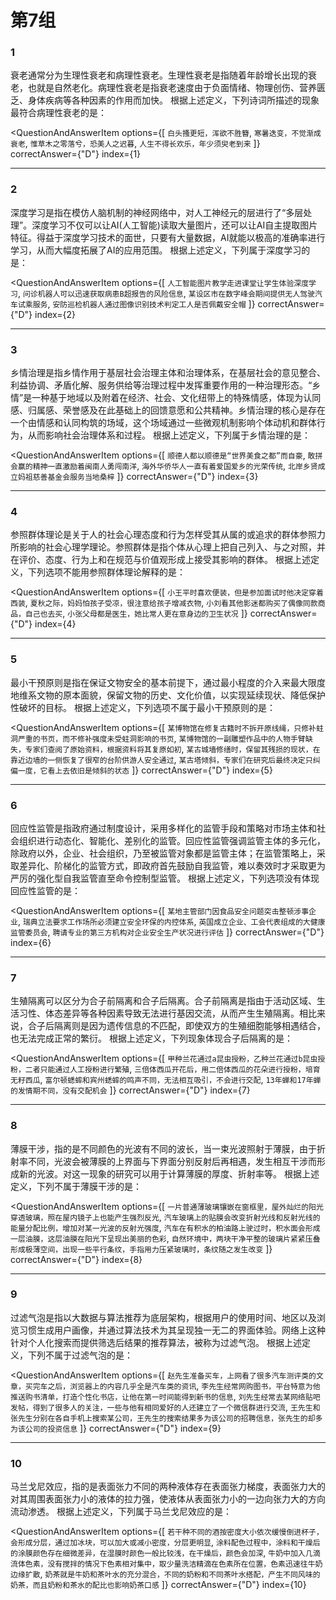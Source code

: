 
<AnswerCard/>

# 第7组

### 1
衰老通常分为生理性衰老和病理性衰老。生理性衰老是指随着年龄增长出现的衰老，也就是自然老化。病理性衰老是指衰老速度由于负面情绪、物理创伤、营养匮乏、身体疾病等各种因素的作用而加快。
根据上述定义，下列诗词所描述的现象最符合病理性衰老的是：

<QuestionAndAnswerItem
    options={[
        `白头搔更短，浑欲不胜簪`,
        `寒暑迭变，不觉渐成衰老`,
        `惟草木之零落兮，恐美人之迟暮`,
        `人生不得长欢乐，年少须臾老到来`
    ]}
    correctAnswer={"D"}
    index={1}
>

</QuestionAndAnswerItem>

------

### 2
深度学习是指在模仿人脑机制的神经网络中，对人工神经元的层进行了“多层处理”。深度学习不仅可以让AI(人工智能)读取大量图片，还可以让AI自主提取图片特征。得益于深度学习技术的面世，只要有大量数据，AI就能以极高的准确率进行学习，从而大幅度拓展了AI的应用范围。
根据上述定义，下列属于深度学习的是：

<QuestionAndAnswerItem
    options={[
        `人工智能图片教学走进课堂让学生体验深度学习`,
        `问诊机器人可以迅速获取病患B超报告的风险信息`,
        `某设区市在数字峰会期间提供无人驾驶汽车试乘服务`,
        `安防巡检机器人通过图像识别技术判定工人是否佩戴安全帽`
    ]}
    correctAnswer={"D"}
    index={2}
>

</QuestionAndAnswerItem>

------

### 3
乡情治理是指乡情作用于基层社会治理主体和治理体系，在基层社会的意见整合、利益协调、矛盾化解、服务供给等治理过程中发挥重要作用的一种治理形态。“乡情”是一种基于地域以及附着在经济、社会、文化纽带上的特殊情感，体现为认同感、归属感、荣誉感及在此基础上的回馈意愿和公共精神。乡情治理的核心是存在一个由情感和认同构筑的场域，这个场域通过一些微观机制影响个体动机和群体行为，从而影响社会治理体系和过程。
根据上述定义，下列属于乡情治理的是：

<QuestionAndAnswerItem
    options={[
        `顺德人都以顺德是“世界美食之都”而自豪`,
        `敢拼会赢的精神一直激励着闽南人勇闯南洋`,
        `海外华侨华人一直有着爱国爱乡的光荣传统`,
        `北岸乡贤成立妈祖慈善基金会服务当地桑梓`
    ]}
    correctAnswer={"D"}
    index={3}
>

</QuestionAndAnswerItem>

------

### 4
参照群体理论是关于人的社会心理态度和行为怎样受其从属的或追求的群体参照力所影响的社会心理学理论。参照群体是指个体从心理上把自己列入、与之对照，并在评价、态度、行为上和在规范与价值观形成上接受其影响的群体。
根据上述定义，下列选项不能用参照群体理论解释的是：

<QuestionAndAnswerItem
    options={[
        `小王平时喜欢便装，但是参加面试时他决定穿着西装`,
        `夏秋之际，妈妈怕孩子受凉，很注意给孩子增减衣物`,
        `小刘看其他影迷都购买了偶像同款商品，自己也去买`,
        `小张父母都是医生，她比常人更在意身边的卫生状况`
    ]}
    correctAnswer={"D"}
    index={4}
>

</QuestionAndAnswerItem>

------

### 5
最小干预原则是指在保证文物安全的基本前提下，通过最小程度的介入来最大限度地维系文物的原本面貌，保留文物的历史、文化价值，以实现延续现状、降低保护性破坏的目标。
根据上述定义，下列选项不属于最小干预原则的是：

<QuestionAndAnswerItem
    options={[
        `某博物馆在修复古籍时不拆开原线绳，只修补蛀洞严重的书页，而不修补强度未受蛀洞影响的书页`,
        `某博物馆的一副雕塑作品中的人物手臂缺失，专家们查阅了原始资料，根据资料将其复原如初`,
        `某古城墙修缮时，保留其残损的现状，在靠近边墙的一侧恢复了很窄的台阶供游人安全通过`,
        `某古塔倾斜，专家们在研究后最终决定只纠偏一度，它看上去依旧是倾斜的状态`
    ]}
    correctAnswer={"D"}
    index={5}
>

</QuestionAndAnswerItem>

------

### 6
回应性监管是指政府通过制度设计，采用多样化的监管手段和策略对市场主体和社会组织进行动态化、智能化、差别化的监管。回应性监管强调监管主体的多元化，除政府以外，企业、社会组织，乃至被监管对象都是监管主体；在监管策略上，采取差异化、阶梯化的监管方式，即政府首先鼓励自我监管，难以奏效时才采取更为严厉的强化型自我监管直至命令控制型监管。
根据上述定义，下列选项没有体现回应性监管的是：

<QuestionAndAnswerItem
    options={[
        `某地主管部门因食品安全问题突击整顿涉事企业`,
        `瑞典立法要求工作场所必须建立安全环保的内控体系`,
        `英国成立企业、工会代表组成的大健康监管委员会`,
        `聘请专业的第三方机构对企业安全生产状况进行评估`
    ]}
    correctAnswer={"D"}
    index={6}
>

</QuestionAndAnswerItem>

------

### 7
生殖隔离可以区分为合子前隔离和合子后隔离。合子前隔离是指由于活动区域、生活习性、体态差异等各种因素导致无法进行基因交流，从而产生生殖隔离。相比来说，合子后隔离则是因为遗传信息的不匹配，即使双方的生殖细胞能够相遇结合，也无法完成正常的繁衍。
根据上述定义，下列现象体现合子后隔离的是：

<QuestionAndAnswerItem
    options={[
        `甲种兰花通过a昆虫授粉，乙种兰花通过b昆虫授粉，二者只能通过人工授粉进行繁殖`,
        `三倍体西瓜开花后，用二倍体西瓜的花朵进行授粉，培育无籽西瓜`,
        `富尔顿蟋蟀和宾州蟋蟀的鸣声不同，无法相互吸引，不会进行交配`,
        `13年蝉和17年蝉的发情期不同，没有交配机会`
    ]}
    correctAnswer={"D"}
    index={7}
>

</QuestionAndAnswerItem>

------

### 8
薄膜干涉，指的是不同颜色的光波有不同的波长，当一束光波照射于薄膜，由于折射率不同，光波会被薄膜的上界面与下界面分别反射后再相遇，发生相互干涉而形成新的光波。对这一现象的研究可以用于计算薄膜的厚度、折射率等。
根据上述定义，下列不属于薄膜干涉的是：

<QuestionAndAnswerItem
    options={[
        `一片普通薄玻璃镶嵌在窗框里，屋外灿烂的阳光穿透玻璃，照在屋内镜子上也能产生强烈反光`,
        `汽车玻璃上的贴膜会改变折射光线和反射光线的能量分配比例，增加对某一光波的反射光强度`,
        `汽车在有积水的柏油路上驶过时，积水面会形成一层油膜，这层油膜在阳光下呈现出美丽的色彩`,
        `自然环境中，两块干净平整的玻璃片紧紧压叠形成极薄空间，出现一些平行条纹，手指用力压紧玻璃时，条纹随之发生改变`
    ]}
    correctAnswer={"D"}
    index={8}
>

</QuestionAndAnswerItem>

------

### 9
过滤气泡是指以大数据与算法推荐为底层架构，根据用户的使用时间、地区以及浏览习惯生成用户画像，并通过算法技术为其呈现独一无二的界面体验。网络上这种针对个人化搜索而提供筛选后结果的推荐算法，被称为过滤气泡。
根据上述定义，下列不属于过滤气泡的是：

<QuestionAndAnswerItem
    options={[
        `赵先生准备买车，上网看了很多汽车测评类的文章，买完车之后，浏览器上的内容几乎全是汽车类的资讯`,
        `李先生经常网购图书，平台特意为他推送购书清单，打造个性化书店，让他在第一时间能得到新书的信息`,
        `刘先生经常去某网络贴吧发帖，得到了很多人的关注，一些与他有相同爱好的人还建立了一个微信群进行交流`,
        `王先生和张先生分别在各自手机上搜索某公司，王先生的搜索结果多为该公司的招聘信息，张先生的却多为该公司的投资信息`
    ]}
    correctAnswer={"D"}
    index={9}
>

</QuestionAndAnswerItem>

------

### 10
马兰戈尼效应，指的是表面张力不同的两种液体存在表面张力梯度，表面张力大的对其周围表面张力小的液体的拉力强，使液体从表面张力小的一边向张力大的方向流动渗透。
根据上述定义，下列属于马兰戈尼效应的是：

<QuestionAndAnswerItem
    options={[
        `若干种不同的酒按密度大小依次缓慢倒进杯子，会形成分层，通过加冰块，可以加大或减小密度，分层更明显`,
        `涂料配色过程中，涂料和干燥后的涂膜颜色存在细微差异，在湿膜时颜色一般比较浅，在干燥后，颜色会加深`,
        `牛奶中加入几滴流体色素，没有搅拌的情况下色素相对集中，取少量洗洁精滴在色素所在位置，色素迅速往牛奶边缘扩散`,
        `奶茶就是牛奶和茶叶水的充分混合，不同的奶粉和不同茶叶水搭配，产生不同风味的奶茶，而且奶粉和茶水的配比也影响奶茶口感`
    ]}
    correctAnswer={"D"}
    index={10}
>

</QuestionAndAnswerItem>
